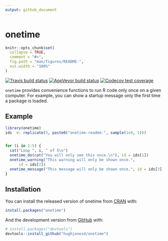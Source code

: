 ```yaml
---
output: github_document
---
```


# onetime

<!-- README.md is generated from README.Rmd. Please edit that file -->

```r
knitr::opts_chunk$set(
  collapse = TRUE,
  comment = "#>",
  fig.path = "man/figures/README-",
  out.width = "100%"
)
```



<!-- badges: start -->
[![Travis build status](https://travis-ci.org/hughjonesd/onetime.svg?branch=master)](https://travis-ci.org/hughjonesd/onetime)
[![AppVeyor build status](https://ci.appveyor.com/api/projects/status/github/hughjonesd/onetime?branch=master&svg=true)](https://ci.appveyor.com/project/hughjonesd/onetime)
[![Codecov test coverage](https://codecov.io/gh/hughjonesd/onetime/branch/master/graph/badge.svg)](https://codecov.io/gh/hughjonesd/onetime?branch=master)
<!-- badges: end -->

`onetime` provides convenience functions to run R code only once on a given
computer. For example, you can show a startup message only the first time a
package is loaded.

## Example

```r
library(onetime)
ids  <- replicate(3, paste0("onetime-readme-", sample(1e9, 1)))


for (i in 1:5) {
  cat("Loop ", i, " of 5\n")
  onetime_do(cat("You will only see this once.\n"), id = ids[1])
  onetime_warning("This warning will only be shown once.", 
      id = ids[2])
  onetime_message("This message will only be shown once.", id = ids[3])
}
```


## Installation

You can install the released version of onetime from [CRAN](https://CRAN.R-project.org) with:

``` r
install.packages("onetime")
```

And the development version from [GitHub](https://github.com/) with:

``` r
# install.packages("devtools")
devtools::install_github("hughjonesd/onetime")
```
